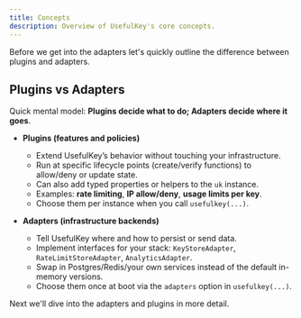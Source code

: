 ```yaml
---
title: Concepts
description: Overview of UsefulKey's core concepts.
---
```



Before we get into the adapters let's quickly outline the difference between plugins and adapters.

## Plugins vs Adapters

Quick mental model: **Plugins decide what to do; Adapters decide where it goes**.

- **Plugins (features and policies)**

  - Extend UsefulKey’s behavior without touching your infrastructure.
  - Run at specific lifecycle points (create/verify functions) to allow/deny or update state.
  - Can also add typed properties or helpers to the `uk` instance.
  - Examples: **rate limiting**, **IP allow/deny**, **usage limits per key**.
  - Choose them per instance when you call `usefulkey(...)`.

- **Adapters (infrastructure backends)**
  - Tell UsefulKey where and how to persist or send data.
  - Implement interfaces for your stack: `KeyStoreAdapter`, `RateLimitStoreAdapter`, `AnalyticsAdapter`.
  - Swap in Postgres/Redis/your own services instead of the default in-memory versions.
  - Choose them once at boot via the `adapters` option in `usefulkey(...)`.


Next we'll dive into the adapters and plugins in more detail.